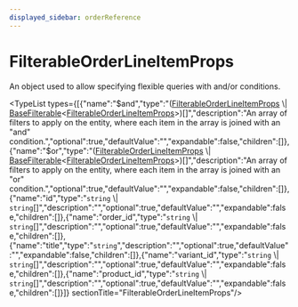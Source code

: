 ```yaml
---
displayed_sidebar: orderReference
---
```



# FilterableOrderLineItemProps

An object used to allow specifying flexible queries with and/or conditions.

<TypeList types={[{"name":"$and","type":"([FilterableOrderLineItemProps](order.FilterableOrderLineItemProps.mdx) \\| [BaseFilterable](order.BaseFilterable.mdx)&#60;[FilterableOrderLineItemProps](order.FilterableOrderLineItemProps.mdx)&#62;)[]","description":"An array of filters to apply on the entity, where each item in the array is joined with an \"and\" condition.","optional":true,"defaultValue":"","expandable":false,"children":[]},{"name":"$or","type":"([FilterableOrderLineItemProps](order.FilterableOrderLineItemProps.mdx) \\| [BaseFilterable](order.BaseFilterable.mdx)&#60;[FilterableOrderLineItemProps](order.FilterableOrderLineItemProps.mdx)&#62;)[]","description":"An array of filters to apply on the entity, where each item in the array is joined with an \"or\" condition.","optional":true,"defaultValue":"","expandable":false,"children":[]},{"name":"id","type":"`string` \\| `string`[]","description":"","optional":true,"defaultValue":"","expandable":false,"children":[]},{"name":"order_id","type":"`string` \\| `string`[]","description":"","optional":true,"defaultValue":"","expandable":false,"children":[]},{"name":"title","type":"`string`","description":"","optional":true,"defaultValue":"","expandable":false,"children":[]},{"name":"variant_id","type":"`string` \\| `string`[]","description":"","optional":true,"defaultValue":"","expandable":false,"children":[]},{"name":"product_id","type":"`string` \\| `string`[]","description":"","optional":true,"defaultValue":"","expandable":false,"children":[]}]}  sectionTitle="FilterableOrderLineItemProps"/>
